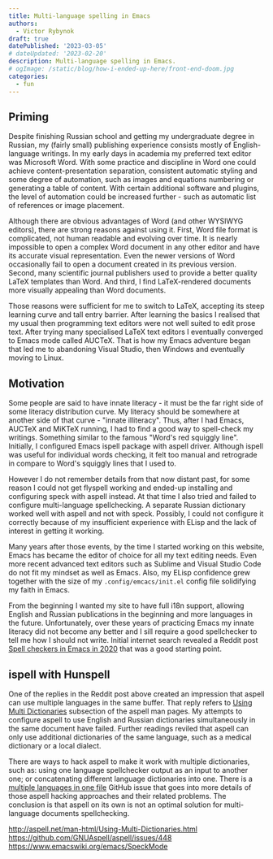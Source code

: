 ```yaml
---
title: Multi-language spelling in Emacs
authors:
  - Victor Rybynok
draft: true
datePublished: '2023-03-05'
# dateUpdated: '2023-02-20'
description: Multi-language spelling in Emacs.
# ogImage: /static/blog/how-i-ended-up-here/front-end-doom.jpg
categories:
  - fun
---
```


## Priming

Despite finishing Russian school and getting my undergraduate degree in Russian,
my (fairly small) publishing experience consists mostly of English-language
writings. In my early days in academia my preferred text editor was Microsoft
Word. With some practice and discipline in Word one could achieve
content-presentation separation, consistent automatic styling and some degree of
automation, such as images and equations numbering or generating a table of
content. With certain additional software and plugins, the level of automation
could be increased further&nbsp;- such as automatic list of references or image
placement.

Although there are obvious advantages of Word (and other WYSIWYG editors), there
are strong reasons against using it. First, Word file format is complicated, not
human readable and evolving over time. It is nearly impossible to open a complex
Word document in any other editor and have its accurate visual representation.
Even the newer versions of Word occasionally fail to open a document created in
its previous version. Second, many scientific journal publishers used to provide
a better quality LaTeX templates than Word. And third, I find LaTeX-rendered
documents more visually appealing than Word documents.

Those reasons were sufficient for me to switch to LaTeX, accepting its steep
learning curve and tall entry barrier. After learning the basics I realised that
my usual then programming text editors were not well suited to edit prose text.
After trying many specialised LaTeX text editors I eventually converged to Emacs
mode called AUCTeX. That is how my Emacs adventure began that led me to
abandoning Visual Studio, then Windows and eventually moving to Linux.

## Motivation

Some people are said to have innate literacy&nbsp;- it must be the far right
side of some literacy distribution curve. My literacy should be somewhere at
another side of that curve&nbsp;- "innate illiteracy". Thus, after I had Emacs,
AUCTeX and MiKTeX running, I had to find a good way to spell-check my writings.
Something similar to the famous "Word's red squiggly line". Initially, I
configured Emacs ispell package with aspell driver. Although ispell was useful
for individual words checking, it felt too manual and retrograde in compare to
Word's squiggly lines that I used to.

However I do not remember details from that now distant past, for some reason I
could not get flyspell working and ended-up installing and configuring speck
with aspell instead. At that time I also tried and failed to configure
multi-language spellchecking. A separate Russian dictionary worked well with
aspell and not with speck. Possibly, I could not configure it correctly because
of my insufficient experience with ELisp and the lack of interest in getting it
working.

Many years after those events, by the time I started working on this website,
Emacs has became the editor of choice for all my text editing needs. Even more
recent advanced text editors such as Sublime and Visual Studio Code do not fit
my mindset as well as Emacs. Also, my ELisp confidence grew together with the
size of my `.config/emcacs/init.el` config file solidifying my faith in Emacs.

From the beginning I wanted my site to have full i18n support, allowing English
and Russian publications in the beginning and more languages in the future.
Unfortunately, over these years of practicing Emacs my innate literacy did not
become any better and I sill require a good spellchecker to tell me how I should
not write. Initial internet search revealed a Reddit post
[Spell checkers in Emacs in 2020](https://www.reddit.com/r/emacs/comments/fxs92h/spell_checkers_in_emacs_in_2020/)
that was a good starting point.

## ispell with Hunspell

One of the replies in the Reddit post above created an impression that aspell
can use multiple languages in the same buffer. That reply refers to
[Using Multi Dictionaries](http://aspell.net/man-html/Using-Multi-Dictionaries.html)
subsection of the aspell man pages. My attempts to configure aspell to use
English and Russian dictionaries simultaneously in the same document have
failed. Further readings reviled that aspell can only use additional
dictionaries of the same language, such as a medical dictionary or a local
dialect.

There are ways to hack aspell to make it work with multiple dictionaries, such
as: using one language spellchecker output as an input to another one; or
concatenating different language dictionaries into one. There is a
[multiple languages in one file](https://github.com/GNUAspell/aspell/issues/448)
GitHub issue that goes into more details of those aspell hacking approaches and
their related problems. The conclusion is that aspell on its own is not an
optimal solution for multi-language documents spellchecking.

http://aspell.net/man-html/Using-Multi-Dictionaries.html<br />
https://github.com/GNUAspell/aspell/issues/448<br />
https://www.emacswiki.org/emacs/SpeckMode
